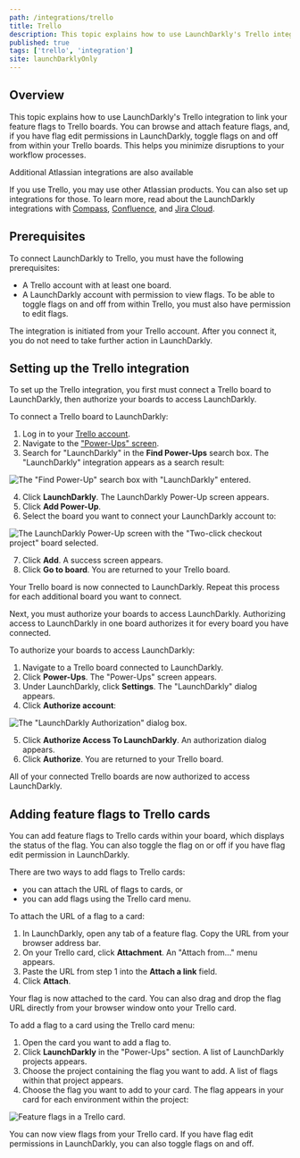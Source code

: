 ```yaml
---
path: /integrations/trello
title: Trello
description: This topic explains how to use LaunchDarkly's Trello integration to link your feature flags to Trello boards.
published: true
tags: ['trello', 'integration']
site: launchDarklyOnly
---
```


## Overview

This topic explains how to use LaunchDarkly's Trello integration to link your feature flags to Trello boards. You can browse and attach feature flags, and, if you have flag edit permissions in LaunchDarkly, toggle flags on and off from within your Trello boards. This helps you minimize disruptions to your workflow processes.

<Callout intent="info">
  <CalloutTitle>Additional Atlassian integrations are also available</CalloutTitle>
  <CalloutDescription>

If you use Trello, you may use other Atlassian products. You can also set up integrations for those. To learn more, read about the LaunchDarkly integrations with [Compass](/integrations/compass), [Confluence](/integrations/confluence), and [Jira Cloud](/integrations/jira).

  </CalloutDescription>
</Callout>

## Prerequisites

To connect LaunchDarkly to Trello, you must have the following prerequisites:

* A Trello account with at least one board.
* A LaunchDarkly account with permission to view flags. To be able to toggle flags on and off from within Trello, you must also have permission to edit flags.

The integration is initiated from your Trello account. After you connect it, you do not need to take further action in LaunchDarkly.

## Setting up the Trello integration

To set up the Trello integration, you first must connect a Trello board to LaunchDarkly, then authorize your boards to access LaunchDarkly.

To connect a Trello board to LaunchDarkly:

1. Log in to your [Trello account](https://trello.com/login).
2. Navigate to the ["Power-Ups" screen](https://trello.com/power-ups).
3. Search for "LaunchDarkly" in the **Find Power-Ups** search box. The "LaunchDarkly" integration appears as a search result:

![The "Find Power-Up" search box with "LaunchDarkly" entered.](trello-power-up-search.png)

4. Click **LaunchDarkly**. The LaunchDarkly Power-Up screen appears.
5. Click **Add Power-Up**.
6. Select the board you want to connect your LaunchDarkly account to:

![The LaunchDarkly Power-Up screen with the "Two-click checkout project" board selected.](trello-power-up-connect.png)

7. Click **Add**. A success screen appears.
8. Click **Go to board**. You are returned to your Trello board.

Your Trello board is now connected to LaunchDarkly. Repeat this process for each additional board you want to connect.

Next, you must authorize your boards to access LaunchDarkly. Authorizing access to LaunchDarkly in one board authorizes it for every board you have connected.

To authorize your boards to access LaunchDarkly:

1. Navigate to a Trello board connected to LaunchDarkly.
2. Click **Power-Ups**. The "Power-Ups" screen appears.
3. Under LaunchDarkly, click **Settings**. The "LaunchDarkly" dialog appears.
4. Click **Authorize account**:

![The "LaunchDarkly Authorization" dialog box.](trello-authorize-access.png)

5. Click **Authorize Access To LaunchDarkly**. An authorization dialog appears.
6. Click **Authorize**. You are returned to your Trello board.

All of your connected Trello boards are now authorized to access LaunchDarkly.

## Adding feature flags to Trello cards

You can add feature flags to Trello cards within your board, which displays the status of the flag. You can also toggle the flag on or off if you have flag edit permission in LaunchDarkly.

There are two ways to add flags to Trello cards:
- you can attach the URL of flags to cards, or
- you can add flags using the Trello card menu.

To attach the URL of a flag to a card:

1. In LaunchDarkly, open any tab of a feature flag. Copy the URL from your browser address bar.
2. On your Trello card, click **Attachment**. An "Attach from..." menu appears.
3. Paste the URL from step 1 into the **Attach a link** field.
4. Click **Attach**.

Your flag is now attached to the card. You can also drag and drop the flag URL directly from your browser window onto your Trello card.

To add a flag to a card using the Trello card menu:

1. Open the card you want to add a flag to.
2. Click **LaunchDarkly** in the "Power-Ups" section. A list of LaunchDarkly projects appears.
3. Choose the project containing the flag you want to add. A list of flags within that project appears.
4. Choose the flag you want to add to your card. The flag appears in your card for each environment within the project:

![Feature flags in a Trello card.](trello-card-feature-flags.png)

You can now view flags from your Trello card. If you have flag edit permissions in LaunchDarkly, you can also toggle flags on and off.
